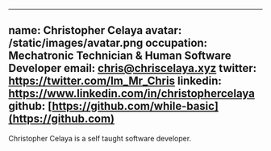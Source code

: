 ---

## name: Christopher Celaya avatar: /static/images/avatar.png occupation: Mechatronic Technician & Human Software Developer email: chris@chriscelaya.xyz twitter: https://twitter.com/Im_Mr_Chris linkedin: [https://www.linkedin.com/in/christophercelaya ](https://www.linkedin.com/in/christophercelaya/)github: [https://github.com/while-basic](https://github.com)

Christopher Celaya is a self taught software developer.